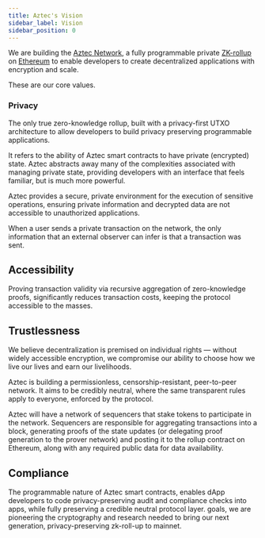 ```yaml
---
title: Aztec's Vision
sidebar_label: Vision
sidebar_position: 0
---
```



We are building the [Aztec Network](https://aztec.network/), a fully programmable private [ZK-rollup](https://ethereum.org/en/developers/docs/scaling/zk-rollups/) on [Ethereum](https://ethereum.org/) to enable developers to create decentralized applications with encryption and scale.

These are our core values.

### Privacy

The only true zero-knowledge rollup, built with a privacy-first UTXO architecture to allow developers to build privacy preserving programmable applications.

It refers to the ability of Aztec smart contracts to have private (encrypted) state. Aztec abstracts away many of the complexities associated with managing private state, providing developers with an interface that feels familiar, but is much more powerful.

Aztec provides a secure, private environment for the execution of sensitive operations, ensuring private information and decrypted data are not accessible to unauthorized applications.

When a user sends a private transaction on the network, the only information that an external observer can infer is that a transaction was sent.

## Accessibility

Proving transaction validity via recursive aggregation of zero-knowledge proofs, significantly reduces transaction costs, keeping the protocol accessible to the masses.

## Trustlessness

We believe decentralization is premised on individual rights — without widely accessible encryption, we compromise our ability to choose how we live our lives and earn our livelihoods.

Aztec is building a permissionless, censorship-resistant, peer-to-peer network. It aims to be credibly neutral, where the same transparent rules apply to everyone, enforced by the protocol.

Aztec will have a network of sequencers that stake tokens to participate in the network. Sequencers are responsible for aggregating transactions into a block, generating proofs of the state updates (or delegating proof generation to the prover network) and posting it to the rollup contract on Ethereum, along with any required public data for data availability.

## Compliance

The programmable nature of Aztec smart contracts, enables dApp developers to code privacy-preserving audit and compliance checks into apps, while fully preserving a credible neutral protocol layer.
goals, we are pioneering the cryptography and research needed to bring our next generation, privacy-preserving zk-roll-up to mainnet.

<Disclaimer />

